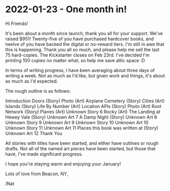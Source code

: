 # 2022-01-23 - One month in!

Hi Friends!

It's been about a month since launch, thank you all for your support. We've raised $951! Twenty-five of you have purchased hardcover books, and twelve of you have backed the digital or no-reward tiers. I'm still in awe that this is happening. Thank you all so much, and please help me sell the last 75 hard-copies. The Kickstarter closes on Feb 23rd. I've decided I'm printing 100 copies no matter what, so help me save attic space :D

In terms of writing progress, I have been averaging about three days of writing a week. Not as much as I'd like, but given work and things, it's about as much as I'd expected. 

The rough outline is as follows:

Introduction
Doors (Story)
Photo (Art)
Airplane Cemetery (Story)
Cities (Art)
Islands (Story)
Life By Number (Art)
Location APIs (Story)
Photo (Art)
Root Network (Story)
Planes (Art)
Unknown Story 6
Rocky (Art)
The Landing at Hewey Vale (Story)
Unknown Art 7
A Damp Night (Story)
Unknown Art 8
Unknown Story 9
Unknown Art 9
Unknown Story 10
Unknown Art 10
Unknown Story 11
Unknown Art 11
Places this book was written at (Story)
Unknown Art 12
Thank You

All stories with titles have been started, and either have outlines or rough drafts. Not all of the named art pieces have been started, but those that have, I've made significant progress.

I hope you're staying warm and enjoying your January!

Lots of love from Beacon, NY,

/Nat